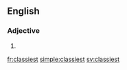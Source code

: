 ==English==

===Adjective===
{{head|en|adjective superlative form}}

# {{en-superlative of|classy}}

[[fr:classiest]]
[[simple:classiest]]
[[sv:classiest]]
